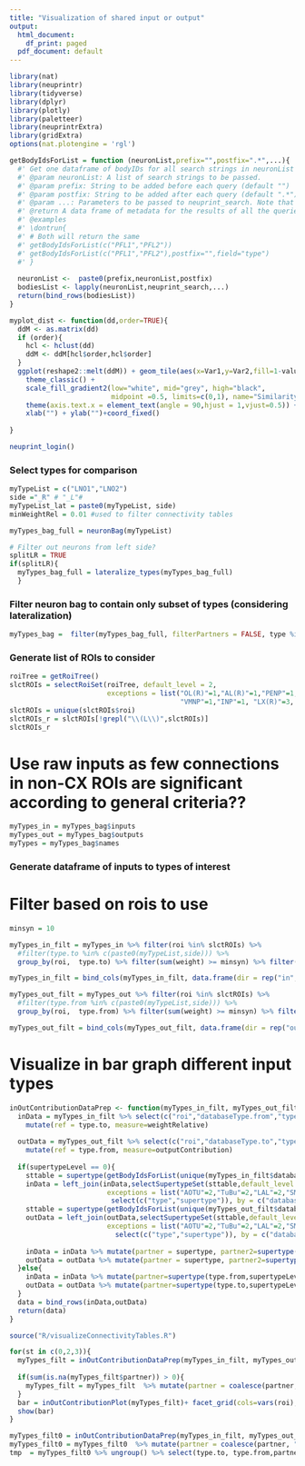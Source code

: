 ```yaml
---
title: "Visualization of shared input or output"
output:
  html_document:
    df_print: paged
  pdf_document: default
---
```


```r
library(nat)
library(neuprintr)
library(tidyverse)
library(dplyr)
library(plotly)
library(paletteer)
library(neuprintrExtra)
library(gridExtra)
options(nat.plotengine = 'rgl')

```

```r
getBodyIdsForList = function (neuronList,prefix="",postfix=".*",...){
  #' Get one dataframe of bodyIDs for all search strings in neuronList
  #' @param neuronList: A list of search strings to be passed.
  #' @param prefix: String to be added before each query (default "")
  #' @param postfix: String to be added after each query (default ".*")
  #' @param ...: Parameters to be passed to neuprint_search. Note that meta=FALSE won't work for now.
  #' @return A data frame of metadata for the results of all the queries
  #' @examples
  #' \dontrun{
  #' # Both will return the same
  #' getBodyIdsForList(c("PFL1","PFL2"))
  #' getBodyIdsForList(c("PFL1","PFL2"),postfix="",field="type")
  #' }
  
  neuronList <-  paste0(prefix,neuronList,postfix)
  bodiesList <- lapply(neuronList,neuprint_search,...)
  return(bind_rows(bodiesList))
}

myplot_dist <- function(dd,order=TRUE){
  ddM <- as.matrix(dd)
  if (order){
    hcl <- hclust(dd)
    ddM <- ddM[hcl$order,hcl$order]
  }
  ggplot(reshape2::melt(ddM)) + geom_tile(aes(x=Var1,y=Var2,fill=1-value)) +
    theme_classic() +
    scale_fill_gradient2(low="white", mid="grey", high="black", 
                         midpoint =0.5, limits=c(0,1), name="Similarity") +
    theme(axis.text.x = element_text(angle = 90,hjust = 1,vjust=0.5)) + 
    xlab("") + ylab("")+coord_fixed() 
  
}
```

```r
neuprint_login()
```

### Select types for comparison
```r
myTypeList = c("LNO1","LNO2")
side ="_R" # "_L"#
myTypeList_lat = paste0(myTypeList, side)
minWeightRel = 0.01 #used to filter connectivity tables
```

```r
myTypes_bag_full = neuronBag(myTypeList)

# Filter out neurons from left side?
splitLR = TRUE
if(splitLR){
  myTypes_bag_full = lateralize_types(myTypes_bag_full)
  }
```

### Filter neuron bag to contain only subset of types (considering lateralization)
```r
myTypes_bag =  filter(myTypes_bag_full, filterPartners = FALSE, type %in% myTypeList_lat)
```

### Generate list of ROIs to consider
```r
roiTree = getRoiTree()
slctROIs = selectRoiSet(roiTree, default_level = 2, 
                        exceptions = list("OL(R)"=1,"AL(R)"=1,"PENP"=1,"AL(L)"=1,"MB(+ACA)(R)"=1,"MB(L)"=1,
                                          "VMNP"=1,"INP"=1, "LX(R)"=3, "LX(L)"=3), exceptionLevelMatch = 1)
slctROIs = unique(slctROIs$roi)
slctROIs_r = slctROIs[!grepl("\\(L\\)",slctROIs)]
slctROIs_r
```

# Use raw inputs as few connections in non-CX ROIs are significant according to general criteria??
```r
myTypes_in = myTypes_bag$inputs
myTypes_out = myTypes_bag$outputs
myTypes = myTypes_bag$names
```


### Generate dataframe of inputs to types of interest
# Filter based on rois to use
```r
minsyn = 10

myTypes_in_filt = myTypes_in %>% filter(roi %in% slctROIs) %>%
  #filter(type.to %in% c(paste0(myTypeList,side))) %>%
  group_by(roi,  type.to) %>% filter(sum(weight) >= minsyn) %>% filter(weightRelative >= minWeightRel)

myTypes_in_filt = bind_cols(myTypes_in_filt, data.frame(dir = rep("in", length(myTypes_in_filt$roi))))

myTypes_out_filt = myTypes_out %>% filter(roi %in% slctROIs) %>%
  #filter(type.from %in% c(paste0(myTypeList,side))) %>%
  group_by(roi,  type.from) %>% filter(sum(weight) >= minsyn) %>% filter(outputContribution >= minWeightRel)

myTypes_out_filt = bind_cols(myTypes_out_filt, data.frame(dir = rep("out", length(myTypes_out_filt$roi))))
```

# Visualize in bar graph different input types
```r
inOutContributionDataPrep <- function(myTypes_in_filt, myTypes_out_filt,  supertypeLevel){
  inData = myTypes_in_filt %>% select(c("roi","databaseType.from","type.from", "type.to", "weightRelative","outputContribution", "dir")) %>% 
    mutate(ref = type.to, measure=weightRelative)
  
  outData = myTypes_out_filt %>% select(c("roi","databaseType.to","type.from", "type.to","weightRelative", "outputContribution", "dir")) %>% 
    mutate(ref = type.from, measure=outputContribution)
  
  if(supertypeLevel == 0){
    sttable = supertype(getBodyIdsForList(unique(myTypes_in_filt$databaseType.from)) %>% mutate(databaseType=type))
    inData = left_join(inData,selectSupertypeSet(sttable,default_level = 3,
                        exceptions = list("AOTU"=2,"TuBu"=2,"LAL"=2,"SMP"=2,"MBON"=2, "LNO"=2,"ER"=2, "ExR"=2),exceptionLevelMatch = 2) %>% 
                         select(c("type","supertype")), by = c("databaseType.from" = "type"))
    sttable = supertype(getBodyIdsForList(unique(myTypes_out_filt$databaseType.to)) %>% mutate(databaseType=type))
    outData = left_join(outData,selectSupertypeSet(sttable,default_level = 3,
                        exceptions = list("AOTU"=2,"TuBu"=2,"LAL"=2,"SMP"=2,"MBON"=2, "LNO"=2,"ER"=2, "ExR"=2),exceptionLevelMatch = 2) %>%
                          select(c("type","supertype")), by = c("databaseType.to" = "type")) 
    
    inData = inData %>% mutate(partner = supertype, partner2=supertype(type.from,2))
    outData = outData %>% mutate(partner = supertype, partner2=supertype(type.to,2))
  }else{
    inData = inData %>% mutate(partner=supertype(type.from,supertypeLevel))
    outData = outData %>% mutate(partner=supertype(type.to,supertypeLevel))
  }
  data = bind_rows(inData,outData)
  return(data)
}
```


```r
source("R/visualizeConnectivityTables.R")

for(st in c(0,2,3)){
  myTypes_filt = inOutContributionDataPrep(myTypes_in_filt, myTypes_out_filt,  st) %>% filter(roi %in% slctROIs_r)
  
  if(sum(is.na(myTypes_filt$partner)) > 0){
    myTypes_filt = myTypes_filt  %>% mutate(partner = coalesce(partner, "Other"))
  }
  bar = inOutContributionPlot(myTypes_filt)+ facet_grid(cols=vars(roi), rows=vars(dir), scales="free_x", space = "free")
  show(bar)
}

```

```r
myTypes_filt0 = inOutContributionDataPrep(myTypes_in_filt, myTypes_out_filt,  0) %>% filter(roi %in% slctROIs_r)
myTypes_filt0 = myTypes_filt0  %>% mutate(partner = coalesce(partner, "Other"))
tmp  = myTypes_filt0 %>% ungroup() %>% select(type.to, type.from,partner, partner2) %>% unique()
```
